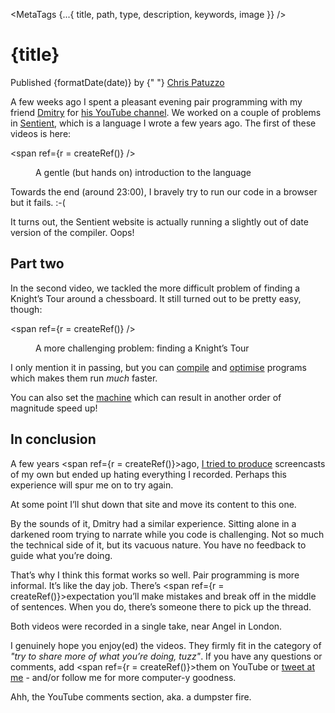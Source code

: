 


<MetaTags {...{ title, path, type, description, keywords, image }} />
<NavBar previous={grapplingWithInfinity} />

<title>{title}</title>
<h1>{title}</h1>

<time dateTime={date}>Published {formatDate(date)} by {" "}
<a href="https://twitter.com/chrispatuzzo">Chris Patuzzo</a>
<FeedIcon />
</time>

A few weeks ago I spent a pleasant evening pair programming with my friend
[Dmitry](https://twitter.com/dmitrykandalov) for [his YouTube
channel](https://www.youtube.com/channel/UCsTlWmqtrIc3PrClVbb_9ZA). We worked
on a couple of problems in [Sentient](https://sentient-lang.org/), which is a
language I wrote a few years ago. The first of these videos is here:

<span ref={r = createRef()} />

<Figure>
<YouTube id="zrgwzP_duLA" />
A gentle (but hands on) introduction to the language
</Figure>

<Aside target={r} moveDown={90}>

Towards the end (around 23:00), I bravely try to run our code in a browser but
it fails. :-(

It turns out, the Sentient website is actually running a slightly out of date
version of the compiler. Oops!

</Aside>

## Part two

In the second video, we tackled the more difficult problem of finding a Knight’s
Tour around a chessboard. It still turned out to be pretty easy, though:

<span ref={r = createRef()} />

<Figure>
<YouTube id="Lm72bI_sYbw" />
A more challenging problem: finding a Knight’s Tour
</Figure>

<Aside target={r} moveDown={90}>

I only mention it in passing, but you can
[compile](https://sentient-lang.org/cli/compile) and
[optimise](https://sentient-lang.org/cli/optimise) programs which makes them
run _much_ faster.

You can also set the [machine](https://sentient-lang.org/solvers/overview) which
can result in another order of magnitude speed up!

</Aside>

## In conclusion

A few years <span ref={r = createRef()}>ago</span>, [I tried to
produce](https://makercasts.org/) screencasts of my own but ended up hating
everything I recorded. Perhaps this experience will spur me on to try again.

<Aside target={r}><p>
At some point I’ll shut down that site and move its content to this one.
</p></Aside>

By the sounds of it, Dmitry had a similar experience. Sitting alone in a
darkened room trying to narrate while you code is challenging. Not so much the
technical side of it, but its vacuous nature. You have no feedback to guide what
you’re doing.

That’s why I think this format works so well. Pair programming is more informal.
It’s like the day job. There’s <span ref={r = createRef()}>expectation</span>
you’ll make mistakes and break off in the middle of sentences. When you do,
there’s someone there to pick up the thread.

<Aside target={r}><p>
Both videos were recorded in a single take, near Angel in London.
</p></Aside>

I genuinely hope you enjoy(ed) the videos. They firmly fit in the category of
_"try to share more of what you’re doing, tuzz"_. If you have any questions or
comments, add <span ref={r = createRef()}>them</span> on YouTube or [tweet at
me](https://twitter.com/chrispatuzzo) - and/or follow me for more computer-y
goodness.

<Aside target={r}><p>
Ahh, the YouTube comments section, aka. a dumpster fire.
</p></Aside>

<NavBar previous={grapplingWithInfinity} />
